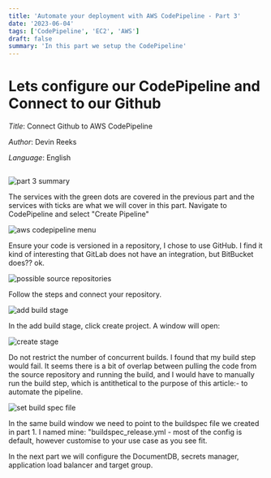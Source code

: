 ```yaml
---
title: 'Automate your deployment with AWS CodePipeline - Part 3'
date: '2023-06-04'
tags: ['CodePipeline', 'EC2', 'AWS']
draft: false
summary: 'In this part we setup the CodePipeline'
---
```


# Lets configure our CodePipeline and Connect to our Github

_Title_: Connect Github to AWS CodePipeline

_Author_: Devin Reeks

_Language_: English

##

![part 3 summary](https://dev-blog-v86e.vercel.app/static/images/part-3-summary.png)

The services with the green dots are covered in the previous part and the services with ticks are what we will cover in this part. Navigate to CodePipeline and select "Create Pipeline"

![aws codepipeline menu](https://dev-blog-v86e.vercel.app/static/images/codepipeline-menu.png)

Ensure your code is versioned in a repository, I chose to use GitHub. I find it kind of interesting that GitLab does not have an integration, but BitBucket does?? ok.

![possible source repositories](https://dev-blog-v86e.vercel.app/static/images/codepipeline-menu.png)

Follow the steps and connect your repository.

![add build stage](https://dev-blog-v86e.vercel.app/static/images/add-build-stage.png)

In the add build stage, click create project. A window will open:

![create stage](https://dev-blog-v86e.vercel.app/static/images/create-build-stage.png)

Do not restrict the number of concurrent builds. I found that my build step would fail. It seems there is a bit of overlap between pulling the code from the source repository and running the build, and I would have to manually run the build step, which is antithetical to the purpose of this article:- to automate the pipeline.

![set build spec file](https://dev-blog-v86e.vercel.app/static/images/set-build-spec-file.png)

In the same build window we need to point to the buildspec file we created in part 1. I named mine: "buildspec_release.yml - most of the config is default, however customise to your use case as you see fit.

In the next part we will configure the DocumentDB, secrets manager, application load balancer and target group.
